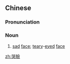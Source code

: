 {{also|哭脸}}
==Chinese==
{{zh-forms|s=哭脸}}

===Pronunciation===
{{zh-pron
|m=kūliǎn
|cat=n
}}

===Noun===
{{zh-noun}}

# [[sad]] [[face]]; [[teary]]-[[eyed]] [[face]]

[[zh:哭臉]]